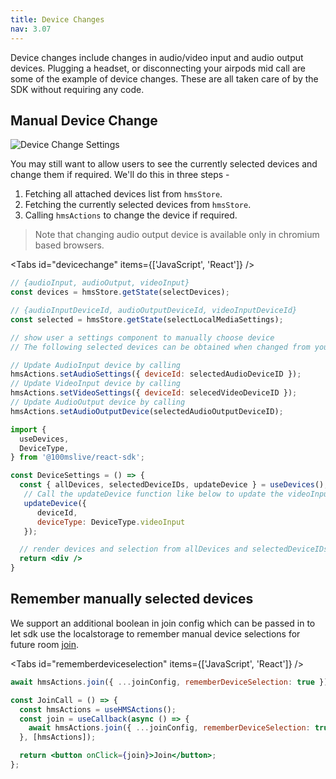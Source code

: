 ```yaml
---
title: Device Changes
nav: 3.07
---
```


Device changes include changes in audio/video input and audio output devices. Plugging a headset, or disconnecting your airpods mid call are
some of the example of device changes. These are all taken care of by the SDK without requiring any code.

## Manual Device Change

![Device Change Settings](/guides/settings.png)

You may still want to allow users to see the currently selected devices and change them if required. We'll do this in three steps -

1. Fetching all attached devices list from `hmsStore`.
2. Fetching the currently selected devices from `hmsStore`.
3. Calling `hmsActions` to change the device if required.

> Note that changing audio output device is available only in chromium based browsers.

<Tabs id="devicechange" items={['JavaScript', 'React']} />

<Tab id='devicechange-0'>

```js
// {audioInput, audioOutput, videoInput}
const devices = hmsStore.getState(selectDevices);

// {audioInputDeviceId, audioOutputDeviceId, videoInputDeviceId}
const selected = hmsStore.getState(selectLocalMediaSettings);

// show user a settings component to manually choose device
// The following selected devices can be obtained when changed from your UI.

// Update AudioInput device by calling
hmsActions.setAudioSettings({ deviceId: selectedAudioDeviceID });
// Update VideoInput device by calling
hmsActions.setVideoSettings({ deviceId: selecedVideoDeviceID });
// Update AudioOutput device by calling
hmsActions.setAudioOutputDevice(selectedAudioOutputDeviceID);
```

</Tab>

<Tab id='devicechange-1'>

```jsx
import {
  useDevices,
  DeviceType,
} from '@100mslive/react-sdk';

const DeviceSettings = () => {
  const { allDevices, selectedDeviceIDs, updateDevice } = useDevices();
   // Call the updateDevice function like below to update the videoInput device. Similarly for audio input and output pass corresponding deviceId and DeviceType
   updateDevice({
      deviceId,
      deviceType: DeviceType.videoInput
   });

  // render devices and selection from allDevices and selectedDeviceIDs
  return <div />
}
```

</Tab>

## Remember manually selected devices

We support an additional boolean in join config which can be passed in to let sdk use the localstorage to remember
manual device selections for future room [join](./join).

<Tabs id="rememberdeviceselection" items={['JavaScript', 'React']} />

<Tab id='rememberdeviceselection-0'>

```js
await hmsActions.join({ ...joinConfig, rememberDeviceSelection: true });
```

</Tab>

<Tab id='rememberdeviceselection-1'>

```jsx
const JoinCall = () => {
  const hmsActions = useHMSActions();
  const join = useCallback(async () => {
    await hmsActions.join({ ...joinConfig, rememberDeviceSelection: true });
  }, [hmsActions]);

  return <button onClick={join}>Join</button>;
};

```
</Tab>
